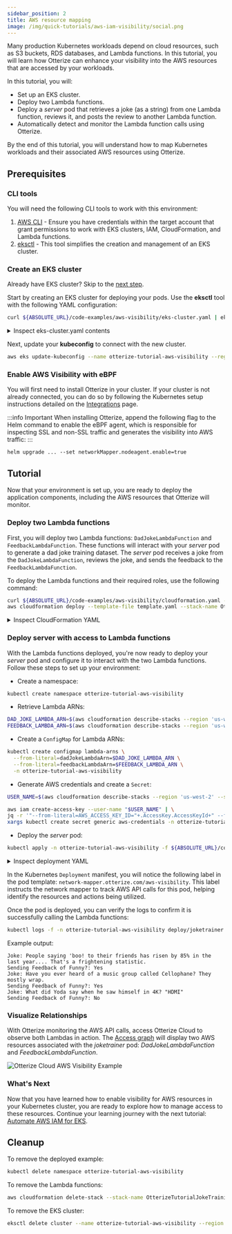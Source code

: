 ```yaml
---
sidebar_position: 2
title: AWS resource mapping
image: /img/quick-tutorials/aws-iam-visibility/social.png
---
```


Many production Kubernetes workloads depend on cloud resources, such as S3 buckets, RDS databases, and Lambda functions. In this tutorial, you will learn how Otterize can enhance your visibility into the AWS resources that are accessed by your workloads.

In this tutorial, you will:

* Set up an EKS cluster.
* Deploy two Lambda functions.
* Deploy a *server* pod that retrieves a joke (as a string) from one Lambda function, reviews it, and posts the review to another Lambda function.
* Automatically detect and monitor the Lambda function calls using Otterize.

By the end of this tutorial, you will understand how to map Kubernetes workloads and their associated AWS resources using Otterize.

## Prerequisites

### CLI tools
You will need the following CLI tools to work with this environment:

1. [AWS CLI](https://docs.aws.amazon.com/cli/latest/userguide/getting-started-install.html) - Ensure you have credentials within the target account that grant permissions to work with EKS clusters, IAM, CloudFormation, and Lambda functions.
2. [eksctl](https://eksctl.io/installation/) - This tool simplifies the creation and management of an EKS cluster.

### Create an EKS cluster
Already have EKS cluster? Skip to the [next step](#enable-aws-visibility-with-otterize-installation).

Start by creating an EKS cluster for deploying your pods. Use the **eksctl** tool with the following YAML configuration:
```bash
curl ${ABSOLUTE_URL}/code-examples/aws-visibility/eks-cluster.yaml | eksctl create cluster -f -
```
<details>
    <summary>Inspect eks-cluster.yaml contents</summary>

```yaml
{@include: ../../../../static/code-examples/aws-visibility/eks-cluster.yaml}
```
</details>

Next, update your **kubeconfig** to connect with the new cluster.
```bash
aws eks update-kubeconfig --name otterize-tutorial-aws-visibility --region 'us-west-2'
```

### Enable AWS Visibility with eBPF
You will first need to install Otterize in your cluster. If your cluster is not already connected, you can do so by following the Kubernetes setup instructions detailed on the [Integrations](https://app.otterize.com/integrations) page.

:::info Important
When installing Otterize, append the following flag to the Helm command to enable the eBPF agent, which is responsible for inspecting SSL and non-SSL traffic and generates the visibility into AWS traffic:
:::

```
helm upgrade ... --set networkMapper.nodeagent.enable=true
```

## Tutorial

Now that your environment is set up, you are ready to deploy the application components, including the AWS resources that Otterize will monitor.

### Deploy two Lambda functions

First, you will deploy two Lambda functions: `DadJokeLambdaFunction` and `FeedbackLambdaFunction`. These functions will interact with your *server* pod to generate a dad joke training dataset. The *server* pod receives a joke from the ``DadJokeLambdaFunction``, reviews the joke, and sends the feedback to the `FeedbackLambdaFunction`.

To deploy the Lambda functions and their required roles, use the following command:

```bash
curl ${ABSOLUTE_URL}/code-examples/aws-visibility/cloudformation.yaml -o template.yaml && \
aws cloudformation deploy --template-file template.yaml --stack-name OtterizeTutorialJokeTrainingStack --capabilities CAPABILITY_IAM --region 'us-west-2'
```
<details>
    <summary>Inspect CloudFormation YAML</summary>

```yaml
{@include: ../../../../static/code-examples/aws-visibility/cloudformation.yaml}
```
</details>

### Deploy server with access to Lambda functions

With the Lambda functions deployed, you're now ready to deploy your *server* pod and configure it to interact with the two Lambda functions. Follow these steps to set up your environment:

- Create a namespace:

```bash
kubectl create namespace otterize-tutorial-aws-visibility
```

- Retrieve Lambda ARNs:

```bash
DAD_JOKE_LAMBDA_ARN=$(aws cloudformation describe-stacks --region 'us-west-2' --stack-name OtterizeTutorialJokeTrainingStack --query "Stacks[0].Outputs[?OutputKey=='DadJokeLambdaFunction'].OutputValue" --output text)
FEEDBACK_LAMBDA_ARN=$(aws cloudformation describe-stacks --region 'us-west-2' --stack-name OtterizeTutorialJokeTrainingStack --query "Stacks[0].Outputs[?OutputKey=='FeedbackLambdaFunction'].OutputValue" --output text)
```

- Create a `ConfigMap` for Lambda ARNs:

```bash
kubectl create configmap lambda-arns \
  --from-literal=dadJokeLambdaArn=$DAD_JOKE_LAMBDA_ARN \
  --from-literal=feedbackLambdaArn=$FEEDBACK_LAMBDA_ARN \
  -n otterize-tutorial-aws-visibility
```

- Generate AWS credentials and create a `Secret`:
```bash
USER_NAME=$(aws cloudformation describe-stacks --region 'us-west-2' --stack-name OtterizeTutorialJokeTrainingStack --query "Stacks[0].Outputs[?OutputKey=='LambdaInvokeUserAccessKeyId'].OutputValue" --output text)

aws iam create-access-key --user-name "$USER_NAME" | \
jq -r '"--from-literal=AWS_ACCESS_KEY_ID="+.AccessKey.AccessKeyId+" --from-literal=AWS_SECRET_ACCESS_KEY="+.AccessKey.SecretAccessKey' | \
xargs kubectl create secret generic aws-credentials -n otterize-tutorial-aws-visibility
```
- Deploy the *server* pod:

```bash 
kubectl apply -n otterize-tutorial-aws-visibility -f ${ABSOLUTE_URL}/code-examples/aws-visibility/all.yaml
```

<details>
    <summary>Inspect deployment YAML</summary>

```yaml
{@include: ../../../../static/code-examples/aws-visibility/all.yaml}
```
</details>

In the Kubernetes `Deployment` manifest, you will notice the following label in the pod template: `network-mapper.otterize.com/aws-visibility`. This label instructs the network mapper to track AWS API calls for this pod, helping identify the resources and actions being utilized.

Once the pod is deployed, you can verify the logs to confirm it is successfully calling the Lambda functions:

```bash
kubectl logs -f -n otterize-tutorial-aws-visibility deploy/joketrainer
```

Example output:
```
Joke: People saying 'boo! to their friends has risen by 85% in the last year.... That's a frightening statistic.
Sending Feedback of Funny?: Yes
Joke: Have you ever heard of a music group called Cellophane? They mostly wrap.
Sending Feedback of Funny?: Yes
Joke: What did Yoda say when he saw himself in 4K? "HDMI"
Sending Feedback of Funny?: No

```

### Visualize Relationships

With Otterize monitoring the AWS API calls, access Otterize Cloud to observe both Lambdas in action. The [Access graph](https://app.otterize.com/access-graph) will display two AWS resources associated with the *joketrainer* pod: *DadJokeLambdaFunction* and *FeedbackLambdaFunction*.

![Otterize Cloud AWS Visibility Example](/img/quick-tutorials/aws-iam-visibility/aws-iam-visibility.png)

### What's Next

Now that you have learned how to enable visibility for AWS resources in your Kubernetes cluster, you are ready to explore how to manage access to these resources. Continue your learning journey with the next tutorial: [Automate AWS IAM for EKS](/features/aws-iam/tutorials/aws-iam-eks).

## Cleanup

To remove the deployed example:
```bash
kubectl delete namespace otterize-tutorial-aws-visibility
```

To remove the Lambda functions:
```bash
aws cloudformation delete-stack --stack-name OtterizeTutorialJokeTrainingStack --region 'us-west-2'
```

To remove the EKS cluster:
```bash
eksctl delete cluster --name otterize-tutorial-aws-visibility --region us-west-2
```
